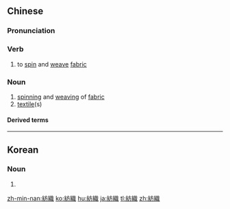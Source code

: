 {{also|纺织}}
==Chinese==
{{zh-forms|s=纺织}}

===Pronunciation===
{{zh-pron
|m=fǎngzhī
|c=fong2 zik1
|h=pfs=fóng-chṳt
|mn=pháng-chit
|ma=Zh-fangzhi.ogg
|cat=v,n
}}

===Verb===
{{zh-verb}}

# to [[spin]] and [[weave]] [[fabric]]

===Noun===
{{zh-noun}}

# [[spinning]] and [[weaving]] of [[fabric]]
# [[textile]](s)

====Derived terms====
{{zh-der|紡織娘|紡織品|紡織纖維}}

{{zh-cat|Elementary}}

----

==Korean==
{{ko-hanjatab}}

===Noun===
{{ko-noun|hangeul=방직}}

# {{hanja form of|방직}}

[[zh-min-nan:紡織]]
[[ko:紡織]]
[[hu:紡織]]
[[ja:紡織]]
[[tl:紡織]]
[[zh:紡織]]